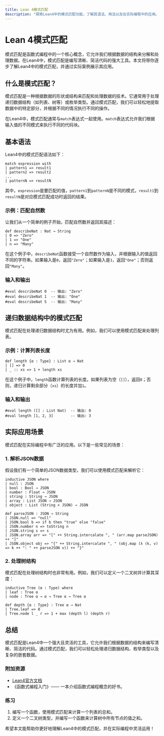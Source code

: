 ```yaml
---
title: Lean 4模式匹配
description: "探索Lean4中的模式匹配功能，了解其语法、用法以及在实际编程中的应用。"
---
```


# Lean 4模式匹配

模式匹配是函数式编程中的一个核心概念，它允许我们根据数据的结构来分解和处理数据。在Lean4中，模式匹配是编写清晰、简洁代码的强大工具。本文将带你逐步了解Lean4中的模式匹配，并通过实际案例展示其应用。

## 什么是模式匹配？

模式匹配是一种根据数据的形状或结构来匹配和处理数据的技术。它通常用于处理递归数据结构（如列表、树等）或枚举类型。通过模式匹配，我们可以轻松地提取数据中的特定部分，并根据不同的情况执行不同的操作。

在Lean4中，模式匹配通常与`match`表达式一起使用。`match`表达式允许我们根据输入值的不同模式来执行不同的代码块。

## 基本语法

Lean4中的模式匹配语法如下：

```lean
match expression with
| pattern1 => result1
| pattern2 => result2
...
| patternN => resultN
```

其中，`expression`是要匹配的值，`pattern1`到`patternN`是不同的模式，`result1`到`resultN`是对应模式匹配成功时返回的结果。

### 示例：匹配自然数

让我们从一个简单的例子开始，匹配自然数并返回其描述：

```lean
def describeNat : Nat → String
| 0 => "Zero"
| 1 => "One"
| n => "Many"
```

在这个例子中，`describeNat`函数接受一个自然数作为输入，并根据输入的值返回不同的字符串。如果输入是`0`，返回`"Zero"`；如果输入是`1`，返回`"One"`；否则返回`"Many"`。

### 输入和输出

```lean
#eval describeNat 0  -- 输出: "Zero"
#eval describeNat 1  -- 输出: "One"
#eval describeNat 5  -- 输出: "Many"
```

## 递归数据结构中的模式匹配

模式匹配在处理递归数据结构时尤为有用。例如，我们可以使用模式匹配来处理列表。

### 示例：计算列表长度

```lean
def length {α : Type} : List α → Nat
| [] => 0
| _ :: xs => 1 + length xs
```

在这个例子中，`length`函数计算列表的长度。如果列表为空（`[]`），返回`0`；否则，递归计算剩余部分（`xs`）的长度并加`1`。

### 输入和输出

```lean
#eval length ([] : List Nat)  -- 输出: 0
#eval length [1, 2, 3]        -- 输出: 3
```

## 实际应用场景

模式匹配在实际编程中有广泛的应用。以下是一些常见的场景：

### 1. 解析JSON数据

假设我们有一个简单的JSON数据类型，我们可以使用模式匹配来解析它：

```lean
inductive JSON where
| null : JSON
| bool : Bool → JSON
| number : Float → JSON
| string : String → JSON
| array : List JSON → JSON
| object : List (String × JSON) → JSON

def parseJSON : JSON → String
| JSON.null => "null"
| JSON.bool b => if b then "true" else "false"
| JSON.number n => toString n
| JSON.string s => s
| JSON.array arr => "[" ++ String.intercalate ", " (arr.map parseJSON) ++ "]"
| JSON.object obj => "{" ++ String.intercalate ", " (obj.map (λ (k, v) => k ++ ": " ++ parseJSON v)) ++ "}"
```

### 2. 处理树结构

模式匹配在处理树结构时也非常有用。例如，我们可以定义一个二叉树并计算其深度：

```lean
inductive Tree (α : Type) where
| leaf : Tree α
| node : Tree α → α → Tree α → Tree α

def depth {α : Type} : Tree α → Nat
| Tree.leaf => 0
| Tree.node l _ r => 1 + max (depth l) (depth r)
```

## 总结

模式匹配是Lean4中一个强大且灵活的工具，它允许我们根据数据的结构来编写清晰、简洁的代码。通过模式匹配，我们可以轻松处理递归数据结构、枚举类型以及复杂的嵌套数据。

### 附加资源

- [Lean4官方文档](https://leanprover.github.io/lean4/doc/)
- 《函数式编程入门》—— 一本介绍函数式编程概念的好书。

### 练习

1. 编写一个函数，使用模式匹配来计算一个列表的总和。
2. 定义一个二叉树类型，并编写一个函数来计算树中所有节点的值之和。

希望本文能帮助你更好地理解Lean4中的模式匹配，并在实际编程中灵活运用！